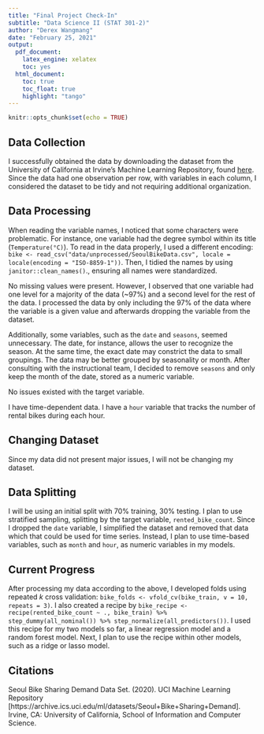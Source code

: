 ```yaml
---
title: "Final Project Check-In"
subtitle: "Data Science II (STAT 301-2)"
author: "Derex Wangmang"
date: "February 25, 2021"
output:
  pdf_document:
    latex_engine: xelatex
    toc: yes
  html_document:
    toc: true
    toc_float: true
    highlight: "tango"
---
```


```r
knitr::opts_chunk$set(echo = TRUE)
```

## Data Collection

I successfully obtained the data by downloading the dataset from the University of California at Irvine's Machine Learning Repository, found [here](https://archive.ics.uci.edu/ml/datasets/Seoul+Bike+Sharing+Demand). Since the data had one observation per row, with variables in each column, I considered the dataset to be tidy and not requiring additional organization.

## Data Processing

When reading the variable names, I noticed that some characters were problematic. For instance, one variable had the degree symbol within its title (`Temperature(°C)`). To read in the data properly, I used a different encoding: `bike <- read_csv("data/unprocessed/SeoulBikeData.csv", locale = locale(encoding = "ISO-8859-1"))`. Then, I tidied the names by using `janitor::clean_names()`., ensuring all names were standardized.

No missing values were present. However, I observed that one variable had one level for a majority of the data (\~97%) and a second level for the rest of the data. I processed the data by only including the 97% of the data where the variable is a given value and afterwards dropping the variable from the dataset.

Additionally, some variables, such as the `date` and `seasons`, seemed unnecessary. The date, for instance, allows the user to recognize the season. At the same time, the exact date may constrict the data to small groupings. The data may be better grouped by seasonality or month. After consulting with the instructional team, I decided to remove `seasons` and only keep the month of the date, stored as a numeric variable.

No issues existed with the target variable.

I have time-dependent data. I have a `hour` variable that tracks the number of rental bikes during each hour.

## Changing Dataset

Since my data did not present major issues, I will not be changing my dataset.

## Data Splitting

I will be using an initial split with 70% training, 30% testing. I plan to use stratified sampling, splitting by the target variable, `rented_bike_count`. Since I dropped the `date` variable, I simplified the dataset and removed that data which that could be used for time series. Instead, I plan to use time-based variables, such as `month` and `hour`, as numeric variables in my models.

## Current Progress

After processing my data according to the above, I developed folds using repeated *k* cross validation: `bike_folds <- vfold_cv(bike_train, v = 10, repeats = 3)`. I also created a recipe by `bike_recipe <- recipe(rented_bike_count ~ ., bike_train) %>% step_dummy(all_nominal()) %>% step_normalize(all_predictors())`. I used this recipe for my two models so far, a linear regression model and a random forest model. Next, I plan to use the recipe within other models, such as a ridge or lasso model.

## Citations

Seoul Bike Sharing Demand Data Set. (2020). UCI Machine Learning Repository [https://archive.ics.uci.edu/ml/datasets/Seoul+Bike+Sharing+Demand]. Irvine, CA: University of California, School of Information and Computer Science.
